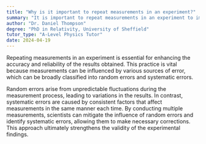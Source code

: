 ```yaml
---
title: "Why is it important to repeat measurements in an experiment?"
summary: "It is important to repeat measurements in an experiment to improve accuracy and reliability."
author: "Dr. Daniel Thompson"
degree: "PhD in Relativity, University of Sheffield"
tutor_type: "A-Level Physics Tutor"
date: 2024-04-19
---
```


Repeating measurements in an experiment is essential for enhancing the accuracy and reliability of the results obtained. This practice is vital because measurements can be influenced by various sources of error, which can be broadly classified into random errors and systematic errors.

Random errors arise from unpredictable fluctuations during the measurement process, leading to variations in the results. In contrast, systematic errors are caused by consistent factors that affect measurements in the same manner each time. By conducting multiple measurements, scientists can mitigate the influence of random errors and identify systematic errors, allowing them to make necessary corrections. This approach ultimately strengthens the validity of the experimental findings.
    